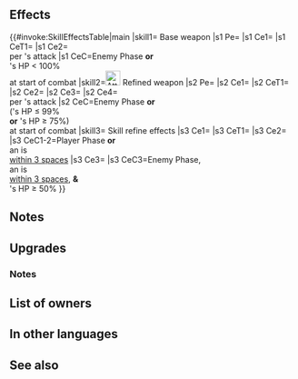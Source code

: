{{Weapon Infobox
|tagid=SID_至聖ティルフィング
|weaponType=Sword
|might=16
|range=1
|effect=Grants Res+3. If foe initiates combat or if unit's HP < 100% at start of combat, inflicts Atk/Def-6 on foe during combat, and if unit deals damage to foe during combat, restores 7 HP to unit. (Triggers even if 0 damage is dealt.)
|cost=400
|userVersion1=Weapon
|userVersion2=Gleam
|userVersion3=Upgrade gleam
|exclusive=1
|statModifiers=0,16,0,0,3
|required=Silver Sword
|refinePaths=default
|refineSP=400
|refineMedals=500
|refineDews=200
|upgradedEffect=Grants Res+3. At start of combat, if unit's HP ≤ 99%, if foe's HP ≥ 75%, or if foe initiates combat, inflicts Atk/Def-6 on foe, deals damage = 15% of unit's Atk (excluding area-of-effect Specials), and neutralizes effects that prevent unit's counterattacks during combat, and also, if unit deals damage to foe during combat, restores 8 HP to unit (triggers even if 0 damage is dealt).
|effectSkill1=If unit initiates combat or is within 3 spaces of an ally, inflicts Atk/Def-5 on foe and reduces damage from attacks by X% during combat (if foe uses magic or staff, X = 80; otherwise, X = 40; excluding area-of-effect Specials). If foe initiates combat, unit is within 3 spaces of an ally, unit's HP ≥ 50%, and foe would reduce unit's HP to 0 during combat, unit survives with 1 HP (once per turn; does not stack with non-Special effects that allow unit to survive with 1 HP if foe's attack would reduce unit's HP to 0; when any other such effect triggers, this effect will trigger too, regardless of its HP conditional).
|properties=random_owner 
}}
==Effects==
{{#invoke:SkillEffectsTable|main
|skill1={{SCi|weapon}} Base weapon
|s1 Pe={{Eft|Stat Boosts|Res|3}}
|s1 Ce1={{Eft|Temporary debuffs|Atk/Def|6}}
|s1 CeT1={{Tgt|Foe}}
|s1 Ce2={{Eft|Heal|7}}<br>per {{Tgt|Unit}}'s attack
|s1 CeC=Enemy Phase '''or'''<br>{{Tgt|Unit}}'s HP < 100%<br>at start of combat
|skill2=[[File:Attack Plus W.png|x26px|class=inline-icon]] Refined weapon
|s2 Pe={{Eft|Stat Boosts|Res|3}}
|s2 Ce1={{Eft|Temporary debuffs|Atk/Def|6}}
|s2 CeT1={{Tgt|Foe}}
|s2 Ce2={{Eft|Damage Boost|15% of {{Tgt|Unit}}'s Atk}}
|s2 Ce3={{Eft|Neutralize Prevent Counter}}
|s2 Ce4={{Eft|Heal|8}}<br>per {{Tgt|Unit}}'s attack
|s2 CeC=Enemy Phase '''or'''<br>({{Tgt|Unit}}'s HP ≤ 99%<br>'''or''' {{Tgt|Foe}}'s HP ≥ 75%)<br>at start of combat
|skill3={{Si|Virtuous Tyrfing|refine=Skill1}} Skill refine effects
|s3 Ce1={{Eft|Temporary debuffs|Atk/Def|5}}
|s3 CeT1={{Tgt|Foe}}
|s3 Ce2={{Eft|Damage Reduction|2=80% if {{Tgt|Foe}} uses<br>{{Cwti|Magic|group=1}} [[Magic]] or {{Wtt|Staff}};<br>else X = 40%}}
|s3 CeC1-2=Player Phase '''or'''<br>an {{Tgt|Ally}} is<br>[[within 3 spaces]]
|s3 Ce3={{Eft|Miracle}}
|s3 CeC3=Enemy Phase,<br>an {{Tgt|Ally}} is<br>[[within 3 spaces]], '''&'''<br>{{Tgt|Unit}}'s HP ≥ 50%
}}

==Notes==
{{IfFoeInitiates}}
{{Temporary debuffs}}
{{CombatHPRecovery}}
==Upgrades==
{{Weapon Upgrade List}}
===Notes===
{{DamageBoost|name=refined Virtuous Tyrfing}}
{{Counterattack prevention neutralization|name=refined Virtuous Tyrfing}}
{{IfUnitInitiates}}
{{DamagePercentageReduction|name={{St|Virtuous Tyrfing|refine=Skill1}}}}
{{TermRefersTo|magic}}
{{DefensiveSkill|name={{St|Virtuous Tyrfing|refine=Skill1}}}}
{{Miracle|name={{St|Virtuous Tyrfing|refine=Skill1}}|HPThreshold=under 50%}}
==List of owners==
{{Skill Hero List}}
==In other languages==
{{OtherLanguages
|english=Virtuous Tyrfing
|japanese=至聖ティルフィング
|german=Tyrfing-Tugend
|spanishEU=Hoja pura Tyrfing
|spanishLA=Hoja pura Tyrfing
|french=Sainte Tyrfing
|italian=Tyrfing virtuosa
|chineseTW=至聖斬裂劍
|portuguese=Tyrfing virtuosa
}}
==See also==
{{See also skills|cond=wikiName LIKE '%tyrfing%' OR (Description LIKE '%prevent unit_s counterattacks%' OR Description LIKE '%prevent counterattacks%') AND Exclusive='1'}}
{{Weapons Navbox}}